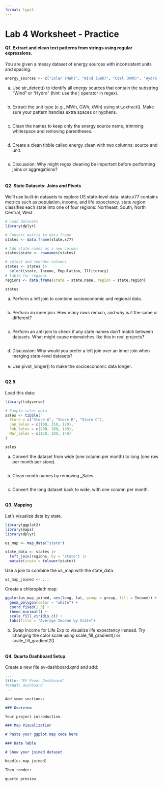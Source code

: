 ```yaml
---
format: typst
---
```


# Lab 4 Worksheet - Practice

#### Q1. Extract and clean text patterns from strings using regular expressions.

You are given a messy dataset of energy sources with inconsistent units and spacing.

```r
energy_sources <- c("Solar (MWh)", "Wind (GWh)", "Coal (MWh)", "Hydro (kWh)")
```

a.  Use str_detect() to identify all energy sources that contain the substring "Wind" or "Hydro" (hint: use the \| operator in regex).

```r

```

b.  Extract the unit type (e.g., MWh, GWh, kWh) using str_extract(). Make sure your pattern handles extra spaces or hyphens.

```r

```

c.  Clean the names to keep only the energy source name, trimming whitespace and removing parentheses.

```r

```

d.  Create a clean tibble called energy_clean with two columns: source and unit.

```r

```

e.  Discussion: Why might regex cleaning be important before performing joins or aggregations?\
    \

#### Q2. State Datasets: Joins and Pivots

We’ll use built-in datasets to explore US state-level data. state.x77 contains metrics such as population, income, and life expectancy. state.region classifies each state into one of four regions: Northeast, South, North Central, West.

```r
# Load datasets
library(dplyr)

# Convert matrix to data frame
states <- data.frame(state.x77)

# Add state names as a new column
states$state <- rownames(states)

# select and reorder columns
states <- states |>
  select(state, Income, Population, Illiteracy)
# table for regions
regions <- data.frame(state = state.name, region = state.region)

states

```

a.  Perform a left join to combine socioeconomic and regional data.

```r

```

b.  Perform an inner join. How many rows remain, and why is it the same or different?

```r

```


c.  Perform an anti join to check if any state names don’t match between datasets. What might cause mismatches like this in real projects?

```r

```

d.  Discussion: Why would you prefer a left join over an inner join when merging state-level datasets?\
    \
e. Use pivot_longer() to make the socioeconomic data longer.\

```r

```

#### Q2.5.

Load this data:

```r
library(tidyverse)

# Sample sales data
sales <- tibble(
  Store = c("Store A", "Store B", "Store C"),
  Jan_Sales = c(100, 150, 120),
  Feb_Sales = c(200, 180, 130),
  Mar_Sales = c(150, 200, 140)
)

sales
```

a. Convert the dataset from wide (one column per month) to long (one row per month per store).

```r

```

b. Clean month names by removing _Sales.

```r

```

c. Convert the long dataset back to wide, with one column per month.

```r

```

#### Q3. Mapping

Let's visualize data by state.

```r
library(ggplot2)
library(maps)
library(dplyr)

us_map <- map_data("state")

state_data <- states |>
  left_join(regions, by = "state") |>
  mutate(state = tolower(state))

```

Use a join to combine the us_map with the state_data

```r
us_map_joined <- ...
```

Create a chloropleth map:

```r
ggplot(us_map_joined, aes(long, lat, group = group, fill = Income)) +
  geom_polygon(color = "white") +
  coord_fixed(1.3) +
  theme_minimal() +
  scale_fill_viridis_c() +
  labs(title = "Average Income by State")
```

b.  Swap Income for Life Exp to visualize life expectancy instead. Try changing the color scale using scale_fill_gradient() or scale_fill_gradient2()

```r

```

#### Q4. Quarto Dashboard Setup

Create a new file ev-dashboard.qmd and add:

```markdown

---
title: "EV Power Dashboard"
format: dashboard
---

Add some sections:

### Overview

Your project introduction.

### Map Visualization

# Paste your ggplot map code here

### Data Table

# Show your joined dataset

head(us_map_joined)

Then render:

quarto preview

```